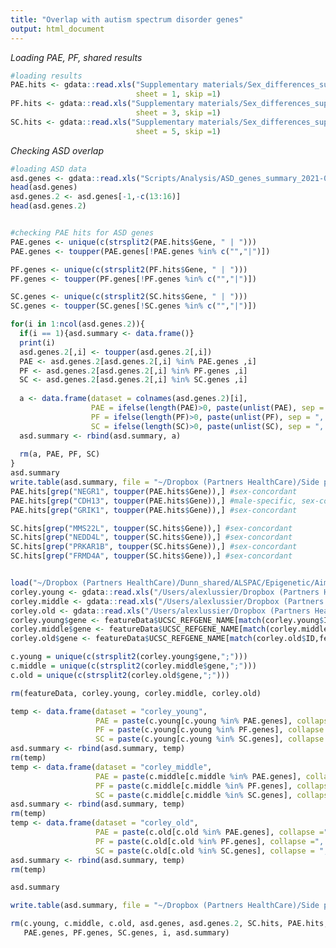 ```yaml
---
title: "Overlap with autism spectrum disorder genes"
output: html_document
---
```


*Loading PAE, PF, shared results*
```r
#loading results
PAE.hits <- gdata::read.xls("Supplementary materials/Sex_differences_supplemental_tables_2021-10-21.xlsx",
                            sheet = 1, skip =1)
PF.hits <- gdata::read.xls("Supplementary materials/Sex_differences_supplemental_tables_2021-10-21.xlsx",
                            sheet = 3, skip =1)
SC.hits <- gdata::read.xls("Supplementary materials/Sex_differences_supplemental_tables_2021-10-21.xlsx",
                            sheet = 5, skip =1)

```

*Checking ASD overlap*
```r
#loading ASD data 
asd.genes <- gdata::read.xls("Scripts/Analysis/ASD_genes_summary_2021-08-12.xlsx", na.strings = "")
head(asd.genes)
asd.genes.2 <- asd.genes[-1,-c(13:16)]
head(asd.genes.2)


#checking PAE hits for ASD genes
PAE.genes <- unique(c(strsplit2(PAE.hits$Gene, " | ")))
PAE.genes <- toupper(PAE.genes[!PAE.genes %in% c("","|")])

PF.genes <- unique(c(strsplit2(PF.hits$Gene, " | ")))
PF.genes <- toupper(PF.genes[!PF.genes %in% c("","|")])

SC.genes <- unique(c(strsplit2(SC.hits$Gene, " | ")))
SC.genes <- toupper(SC.genes[!SC.genes %in% c("","|")])

for(i in 1:ncol(asd.genes.2)){
  if(i == 1){asd.summary <- data.frame()}
  print(i)
  asd.genes.2[,i] <- toupper(asd.genes.2[,i])
  PAE <- asd.genes.2[asd.genes.2[,i] %in% PAE.genes ,i]
  PF <- asd.genes.2[asd.genes.2[,i] %in% PF.genes ,i]
  SC <- asd.genes.2[asd.genes.2[,i] %in% SC.genes ,i]
  
  a <- data.frame(dataset = colnames(asd.genes.2)[i],
                  PAE = ifelse(length(PAE)>0, paste(unlist(PAE), sep = ", "), ""),
                  PF = ifelse(length(PF)>0, paste(unlist(PF), sep = ", "), ""),
                  SC = ifelse(length(SC)>0, paste(unlist(SC), sep = ", "),""))
  asd.summary <- rbind(asd.summary, a)
  
  rm(a, PAE, PF, SC)  
}
asd.summary
write.table(asd.summary, file = "~/Dropbox (Partners HealthCare)/Side projects/dev2.0/Temp/ASD_genes/ASD_overlaps.txt", sep ="\t",quote=F, row.names = F)
PAE.hits[grep("NEGR1", toupper(PAE.hits$Gene)),] #sex-concordant
PAE.hits[grep("CDH13", toupper(PAE.hits$Gene)),] #male-specific, sex-concordant - 2 DMRs
PAE.hits[grep("GRIK1", toupper(PAE.hits$Gene)),] #sex-concordant

SC.hits[grep("MMS22L", toupper(SC.hits$Gene)),] #sex-concordant
SC.hits[grep("NEDD4L", toupper(SC.hits$Gene)),] #sex-concordant
SC.hits[grep("PRKAR1B", toupper(SC.hits$Gene)),] #sex-concordant
SC.hits[grep("FRMD4A", toupper(SC.hits$Gene)),] #sex-concordant


load("~/Dropbox (Partners HealthCare)/Dunn_shared/ALSPAC/Epigenetic/Aim 3/featureData.Rdata", verbose=T)
corley.young <- gdata::read.xls("/Users/alexlussier/Dropbox (Partners HealthCare)/Side projects/dev2.0/Temp/ASD_genes/Corley2019_DataSheet_1.xlsx", sheet=1)
corley.middle <- gdata::read.xls("/Users/alexlussier/Dropbox (Partners HealthCare)/Side projects/dev2.0/Temp/ASD_genes/Corley2019_DataSheet_1.xlsx", sheet=2)
corley.old <- gdata::read.xls("/Users/alexlussier/Dropbox (Partners HealthCare)/Side projects/dev2.0/Temp/ASD_genes/Corley2019_DataSheet_1.xlsx", sheet=3)
corley.young$gene <- featureData$UCSC_REFGENE_NAME[match(corley.young$ID,featureData$TargetID)]
corley.middle$gene <- featureData$UCSC_REFGENE_NAME[match(corley.middle$ID,featureData$TargetID)]
corley.old$gene <- featureData$UCSC_REFGENE_NAME[match(corley.old$ID,featureData$TargetID)]

c.young = unique(c(strsplit2(corley.young$gene,";")))
c.middle = unique(c(strsplit2(corley.middle$gene,";")))
c.old = unique(c(strsplit2(corley.old$gene,";")))

rm(featureData, corley.young, corley.middle, corley.old)

temp <- data.frame(dataset = "corley_young",
                   PAE = paste(c.young[c.young %in% PAE.genes], collapse =", "),
                   PF = paste(c.young[c.young %in% PF.genes], collapse =", "),
                   SC = paste(c.young[c.young %in% SC.genes], collapse = ", "))
asd.summary <- rbind(asd.summary, temp)
rm(temp)
temp <- data.frame(dataset = "corley_middle",
                   PAE = paste(c.middle[c.middle %in% PAE.genes], collapse =", "),
                   PF = paste(c.middle[c.middle %in% PF.genes], collapse =", "),
                   SC = paste(c.middle[c.middle %in% SC.genes], collapse = ", "))
asd.summary <- rbind(asd.summary, temp)
rm(temp)
temp <- data.frame(dataset = "corley_old",
                   PAE = paste(c.old[c.old %in% PAE.genes], collapse =", "),
                   PF = paste(c.old[c.old %in% PF.genes], collapse =", "),
                   SC = paste(c.old[c.old %in% SC.genes], collapse = ", "))
asd.summary <- rbind(asd.summary, temp)
rm(temp)

asd.summary

write.table(asd.summary, file = "~/Dropbox (Partners HealthCare)/Side projects/dev2.0/Temp/ASD_genes/ASD_overlaps_corley.txt", sep ="\t",quote=F, row.names = F)

rm(c.young, c.middle, c.old, asd.genes, asd.genes.2, SC.hits, PAE.hits, PF.hits,
   PAE.genes, PF.genes, SC.genes, i, asd.summary)
```
